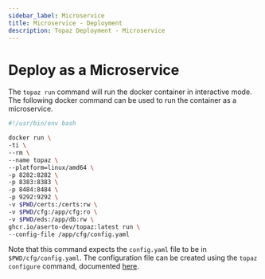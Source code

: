 ```yaml
---
sidebar_label: Microservice
title: Microservice - Deployment
description: Topaz Deployment - Microservice
---
```


# Deploy as a Microservice

The `topaz run` command will run the docker container in interactive mode. The following docker command can be used to run the container as a microservice.

```sh
#!/usr/bin/env bash

docker run \
-ti \
--rm \
--name topaz \
--platform=linux/amd64 \
-p 8282:8282 \
-p 8383:8383 \
-p 8484:8484 \
-p 9292:9292 \
-v $PWD/certs:/certs:rw \
-v $PWD/cfg:/app/cfg:ro \
-v $PWD/eds:/app/db:rw \
ghcr.io/aserto-dev/topaz:latest run \
--config-file /app/cfg/config.yaml
```

Note that this command expects the `config.yaml` file to be in `$PWD/cfg/config.yaml`. The configuration file can be created using the `topaz configure` command, documented [here](/docs/command-line-interface/topaz-cli/configuration).
